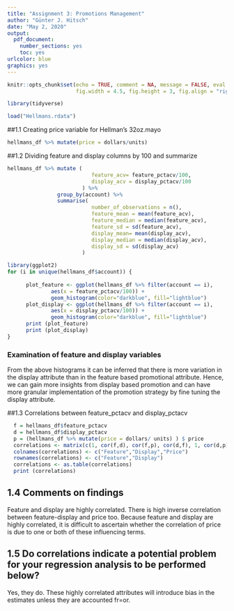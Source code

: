 ```yaml
---
title: "Assignment 3: Promotions Management"
author: "Günter J. Hitsch"
date: "May 2, 2020"
output:
  pdf_document:
    number_sections: yes
    toc: yes
urlcolor: blue
graphics: yes
---
```


```r
knitr::opts_chunk$set(echo = TRUE, comment = NA, message = FALSE, eval = FALSE,
                      fig.width = 4.5, fig.height = 3, fig.align = "right")
```

\setlength{\parskip}{6pt}
\newpage


```r
library(tidyverse)
```

\bigskip

```r
load("Hellmans.rdata")
```

##1.1 Creating price variable for Hellman's 32oz.mayo
```r
hellmans_df %>% mutate(price = dollars/units)
```

##1.2 Dividing feature and display columns by 100 and summarize
```r
hellmans_df %>% mutate (
                           feature_acv= feature_pctacv/100, 
                           display_acv = display_pctacv/100
                        ) %>%
                group_by(account) %>%
                summarise(
                           number_of_observations = n(),
                           feature_mean = mean(feature_acv),
                           feature_median = median(feature_acv),
                           feature_sd = sd(feature_acv),
                           display_mean= mean(display_acv),
                           display_median = median(display_acv),
                           display_sd = sd(display_acv)
                        )
```

```r
library(ggplot2)
for (i in unique(hellmans_df$account)) {
  
      plot_feature <- ggplot(hellmans_df %>% filter(account == i), 
              aes(x = feature_pctacv/100)) +
              geom_histogram(color="darkblue", fill="lightblue")
      plot_display <- ggplot(hellmans_df %>% filter(account == i), 
              aes(x = display_pctacv/100)) +
              geom_histogram(color="darkblue", fill="lightblue")
      print (plot_feature)
      print (plot_display)
}

```

### Examination of feature and display variables
From the above histograms it can be inferred that there is more variation in the display attribute than in the feature based promotional attribute. Hence, we can gain more insights from display based promotion and can have more granular implementation of the promotion strategy by fine tuning the display attribute.

##1.3 Correlations between feature_pctacv and display_pctacv
```r
  f = hellmans_df$feature_pctacv
  d = hellmans_df$display_pctacv
  p = (hellmans_df %>% mutate(price = dollars/ units) ) $ price
  correlations <- matrix(c(1, cor(f,d), cor(f,p), cor(d,f), 1, cor(d,p)),ncol=3,byrow=TRUE)
  colnames(correlations) <- c("Feature","Display","Price")
  rownames(correlations) <- c("Feature","Display")
  correlations <- as.table(correlations)
  print (correlations)
```

## 1.4 Comments on findings
Feature and display are highly correlated. There is high inverse correlation between feature-display and price too. Because feature and display are highly correlated, it is difficult to ascertain whether the correlation of price is due to one or both of these influencing terms.

## 1.5 Do correlations indicate a potential problem for your regression analysis to be performed below?

Yes, they do. These highly correlated attributes will introduce bias in the estimates unless they are accounted fr=or.
